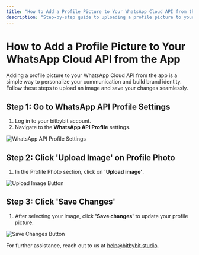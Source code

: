 ```yaml
---
title: "How to Add a Profile Picture to Your WhatsApp Cloud API from the App"
description: "Step-by-step guide to uploading a profile picture to your WhatsApp Cloud API via the app interface."
---
```



# How to Add a Profile Picture to Your WhatsApp Cloud API from the App

Adding a profile picture to your WhatsApp Cloud API from the app is a simple way to personalize your communication and build brand identity. Follow these steps to upload an image and save your changes seamlessly.

## Step 1: Go to WhatsApp API Profile Settings

1. Log in to your bitbybit account.
2. Navigate to the **WhatsApp API Profile** settings.

<img
  src="/images/whatsapp-api-profile-settings.png"
  alt="WhatsApp API Profile Settings"
  className="rounded-lg"
/>

## Step 2: Click 'Upload Image' on Profile Photo

1. In the Profile Photo section, click on **'Upload image'**.

<img
  src="/images/upload-image-button.png"
  alt="Upload Image Button"
  className="rounded-lg"
/>

## Step 3: Click 'Save Changes'

1. After selecting your image, click **'Save changes'** to update your profile picture.

<img
  src="/images/save-changes-button.png"
  alt="Save Changes Button"
  className="rounded-lg"
/>

For further assistance, reach out to us at [help@bitbybit.studio](mailto:help@bitbybit.studio).
